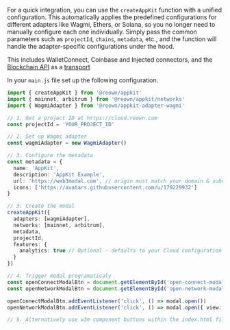 For a quick integration, you can use the `createAppKit` function with a unified configuration. This automatically applies the predefined configurations for different adapters like Wagmi, Ethers, or Solana, so you no longer need to manually configure each one individually. Simply pass the common parameters such as `projectId`, `chains`, `metadata`, etc., and the function will handle the adapter-specific configurations under the hood.

This includes WalletConnect, Coinbase and Injected connectors, and the [Blockchain API](../../../../cloud/blockchain-api.mdx) as a [transport](https://wagmi.sh/core/api/createConfig#transports)

In your `main.js` file set up the following configuration.

```ts
import { createAppKit } from '@reown/appkit'
import { mainnet, arbitrum } from '@reown/appkit/networks'
import { WagmiAdapter } from '@reown/appkit-adapter-wagmi'

// 1. Get a project ID at https://cloud.reown.com
const projectId = 'YOUR_PROJECT_ID'

// 2. Set up Wagmi adapter
const wagmiAdapter = new WagmiAdapter()

// 3. Configure the metadata
const metadata = {
  name: 'AppKit',
  description: 'AppKit Example',
  url: 'https://web3modal.com', // origin must match your domain & subdomain
  icons: ['https://avatars.githubusercontent.com/u/179229932']
}

// 3. Create the modal
createAppKit({
  adapters: [wagmiAdapter],
  networks: [mainnet, arbitrum],
  metadata,
  projectId,
  features: {
    analytics: true // Optional - defaults to your Cloud configuration
  }
})

// 4. Trigger modal programaticaly
const openConnectModalBtn = document.getElementById('open-connect-modal')
const openNetworkModalBtn = document.getElementById('open-network-modal')

openConnectModalBtn.addEventListener('click', () => modal.open())
openNetworkModalBtn.addEventListener('click', () => modal.open({ view: 'Networks' }))

// 5. Alternatively use w3m component buttons within the index.html file
```
